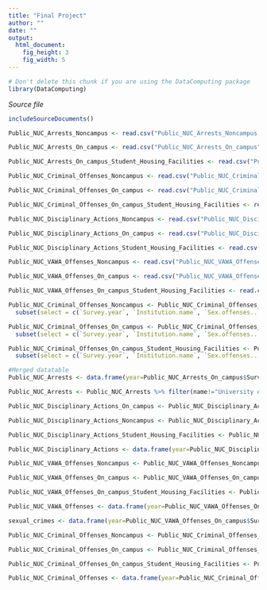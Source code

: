 ---
title: "Final Project"
author: ""
date: ""
output: 
  html_document:
    fig_height: 3
    fig_width: 5
---
<!-- Don't edit in between this line and the one below -->
```{r include=FALSE}
# Don't delete this chunk if you are using the DataComputing package
library(DataComputing)
```
*Source file* 
```{r, results='asis', echo=FALSE}
includeSourceDocuments()
```
<!-- Don't edit the material above this line -->

```{r}
Public_NUC_Arrests_Noncampus <- read.csv("Public_NUC_Arrests_Noncampus.csv")

Public_NUC_Arrests_On_campus <- read.csv("Public_NUC_Arrests_On_campus")

Public_NUC_Arrests_On_campus_Student_Housing_Facilities <- read.csv("Public_NUC_Arrests_On_campus_Student_Housing_Facilities")

Public_NUC_Criminal_Offenses_Noncampus <- read.csv("Public_NUC_Criminal_Offenses_Noncampus")

Public_NUC_Criminal_Offenses_On_campus <- read.csv("Public_NUC_Criminal_Offenses_On_campus")

Public_NUC_Criminal_Offenses_On_campus_Student_Housing_Facilities <- read.csv("Public_NUC_Criminal_Offenses_On_campus_Student_Housing_Facilities")

Public_NUC_Disciplinary_Actions_Noncampus <- read.csv("Public_NUC_Disciplinary_Actions_Noncampus")

Public_NUC_Disciplinary_Actions_On_campus <- read.csv("Public_NUC_Disciplinary_Actions_On_campus")

Public_NUC_Disciplinary_Actions_Student_Housing_Facilities <- read.csv("Public_NUC_Disciplinary_Actions_Student_Housing_Facilities")

Public_NUC_VAWA_Offenses_Noncampus <- read.csv("Public_NUC_VAWA_Offenses_Noncampus")

Public_NUC_VAWA_Offenses_On_campus <- read.csv("Public_NUC_VAWA_Offenses_On_campus.csv")

Public_NUC_VAWA_Offenses_On_campus_Student_Housing_Facilities <- read.csv("Public_NUC_VAWA_Offenses_On_campus_Student_Housing_Facilities.csv")
```

```{r}
Public_NUC_Criminal_Offenses_Noncampus <- Public_NUC_Criminal_Offenses_Noncampus %>%
  subset(select = c(`Survey.year`, `Institution.name`, `Sex.offenses...Forcible`, Robbery, `Aggravated.assault`, Burglary, `Motor.vehicle.theft`, Arson))

Public_NUC_Criminal_Offenses_On_campus <- Public_NUC_Criminal_Offenses_On_campus %>%
  subset(select = c(`Survey.year`, `Institution.name`, `Sex.offenses...Forcible`, Robbery, `Aggravated.assault`, Burglary, `Motor.vehicle.theft`, Arson))

Public_NUC_Criminal_Offenses_On_campus_Student_Housing_Facilities <- Public_NUC_Criminal_Offenses_On_campus_Student_Housing_Facilities %>%
  subset(select = c(`Survey.year`, `Institution.name`, `Sex.offenses...Forcible`, Robbery, `Aggravated.assault`, Burglary, `Motor.vehicle.theft`, Arson))
```

```{r}
#Merged datatable
Public_NUC_Arrests <- data.frame(year=Public_NUC_Arrests_On_campus$Survey.year, name=Public_NUC_Arrests_On_campus$Institution.name, size=Public_NUC_Arrests_On_campus$Institution.Size, weapon_arrest = (Public_NUC_Arrests_On_campus$Illegal.weapons.possession + Public_NUC_Arrests_On_campus_Student_Housing_Facilities$Illegal.weapons.possession + Public_NUC_Arrests_Noncampus$Illegal.weapons.possession)/Public_NUC_Arrests_On_campus$Institution.Size, drug_arrest = (Public_NUC_Arrests_On_campus$Drug.law.violations + Public_NUC_Arrests_On_campus_Student_Housing_Facilities$Illegal.weapons.possession + Public_NUC_Arrests_Noncampus$Illegal.weapons.possession)/Public_NUC_Arrests_On_campus$Institution.Size, liquor_arrest = (Public_NUC_Arrests_On_campus$Liquor.law.violations + Public_NUC_Arrests_On_campus_Student_Housing_Facilities$Liquor.law.violations + Public_NUC_Arrests_Noncampus$Liquor.law.violations)/Public_NUC_Arrests_On_campus$Institution.Size)

Public_NUC_Arrests <- Public_NUC_Arrests %>% filter(name!="University of California-Hastings College of Law")
```

```{r}
Public_NUC_Disciplinary_Actions_On_campus <- Public_NUC_Disciplinary_Actions_On_campus %>% filter(Institution.name!="University of California-Hastings College of Law") %>% filter(Survey.year > 2007)

Public_NUC_Disciplinary_Actions_Noncampus <- Public_NUC_Disciplinary_Actions_Noncampus %>% filter(Institution.name!="University of California-Hastings College of Law") %>% filter(Survey.year > 2007)

Public_NUC_Disciplinary_Actions_Student_Housing_Facilities <- Public_NUC_Disciplinary_Actions_Student_Housing_Facilities %>% filter(Institution.name!="University of California-Hastings College of Law") %>% filter(Survey.year > 2007)

Public_NUC_Disciplinary_Actions <- data.frame(year=Public_NUC_Disciplinary_Actions_On_campus$Survey.year, name=Public_NUC_Disciplinary_Actions_On_campus$Institution.name, size=Public_NUC_Disciplinary_Actions_On_campus$Institution.Size, weapon_discipline=(Public_NUC_Disciplinary_Actions_On_campus$Illegal.weapons.possession+Public_NUC_Disciplinary_Actions_Student_Housing_Facilities$Illegal.weapons.possession+Public_NUC_Disciplinary_Actions_Noncampus$Illegal.weapons.possession)/Public_NUC_Disciplinary_Actions_On_campus$Institution.Size, drug_discipline=(Public_NUC_Disciplinary_Actions_On_campus$Drug.law.violations+Public_NUC_Disciplinary_Actions_Student_Housing_Facilities$Drug.law.violations+Public_NUC_Disciplinary_Actions_Noncampus$Liquor.law.violations)/Public_NUC_Disciplinary_Actions_On_campus$Institution.Size, liquor_discipline=(Public_NUC_Disciplinary_Actions_On_campus$Liquor.law.violations+Public_NUC_Disciplinary_Actions_Student_Housing_Facilities$Liquor.law.violations+Public_NUC_Disciplinary_Actions_Noncampus$Liquor.law.violations)/Public_NUC_Disciplinary_Actions_On_campus$Institution.Size)
```

```{r}
Public_NUC_VAWA_Offenses_Noncampus <- Public_NUC_VAWA_Offenses_Noncampus %>% filter(Institution.name!="University of California-Hastings College of Law")

Public_NUC_VAWA_Offenses_On_campus <- Public_NUC_VAWA_Offenses_On_campus %>% filter(Institution.name!="University of California-Hastings College of Law")

Public_NUC_VAWA_Offenses_On_campus_Student_Housing_Facilities <- Public_NUC_VAWA_Offenses_On_campus_Student_Housing_Facilities %>% filter(Institution.name!="University of California-Hastings College of Law")

Public_NUC_VAWA_Offenses <- data.frame(year=Public_NUC_VAWA_Offenses_On_campus$Survey.year, name=Public_NUC_VAWA_Offenses_On_campus$Institution.name, size=Public_NUC_VAWA_Offenses_On_campus$Institution.Size, domestic_violence=(Public_NUC_VAWA_Offenses_On_campus$Domestic.violence+Public_NUC_VAWA_Offenses_On_campus_Student_Housing_Facilities$Domestic.violence+Public_NUC_VAWA_Offenses_Noncampus$Domestic.violence)/Public_NUC_VAWA_Offenses_On_campus$Institution.Size, dating_violence=(Public_NUC_VAWA_Offenses_On_campus$Dating.violence+Public_NUC_VAWA_Offenses_On_campus_Student_Housing_Facilities$Dating.violence+Public_NUC_VAWA_Offenses_Noncampus$Dating.violence)/Public_NUC_VAWA_Offenses_On_campus$Institution.Size, stalking=(Public_NUC_VAWA_Offenses_On_campus$Stalking+Public_NUC_VAWA_Offenses_On_campus_Student_Housing_Facilities$Stalking+Public_NUC_VAWA_Offenses_Noncampus$Stalking)/Public_NUC_VAWA_Offenses_On_campus$Institution.Size, rape=(Public_NUC_VAWA_Offenses_On_campus$Rape+Public_NUC_VAWA_Offenses_On_campus_Student_Housing_Facilities$Rape+Public_NUC_VAWA_Offenses_Noncampus$Rape)/Public_NUC_VAWA_Offenses_On_campus$Institution.Size, fondling=(Public_NUC_VAWA_Offenses_On_campus$Fondling+Public_NUC_VAWA_Offenses_On_campus_Student_Housing_Facilities$Fondling+Public_NUC_VAWA_Offenses_Noncampus$Fondling)/Public_NUC_VAWA_Offenses_On_campus$Institution.Size, statutory_rape=(Public_NUC_VAWA_Offenses_On_campus$Statutory.Rape+Public_NUC_VAWA_Offenses_On_campus_Student_Housing_Facilities$Statutory.Rape+Public_NUC_VAWA_Offenses_Noncampus$Statutory.Rape)/Public_NUC_VAWA_Offenses_On_campus$Institution.Size)

sexual_crimes <- data.frame(year=Public_NUC_VAWA_Offenses_On_campus$Survey.year, name=Public_NUC_VAWA_Offenses_On_campus$Institution.name, size=Public_NUC_VAWA_Offenses_On_campus$Institution.Size, total=Public_NUC_VAWA_Offenses$domestic_violence+Public_NUC_VAWA_Offenses$dating_violence+Public_NUC_VAWA_Offenses$stalking+Public_NUC_VAWA_Offenses$rape+Public_NUC_VAWA_Offenses$fondling+Public_NUC_VAWA_Offenses$statutory_rape)
```

```{r}
Public_NUC_Criminal_Offenses_Noncampus <- Public_NUC_Criminal_Offenses_Noncampus %>% filter(Institution.name!="University of California-Hastings College of Law")

Public_NUC_Criminal_Offenses_On_campus <- Public_NUC_Criminal_Offenses_On_campus %>% filter(Institution.name!="University of California-Hastings College of Law")

Public_NUC_Criminal_Offenses_On_campus_Student_Housing_Facilities <- Public_NUC_Criminal_Offenses_On_campus_Student_Housing_Facilities %>% filter(Institution.name!="University of California-Hastings College of Law")

Public_NUC_Criminal_Offenses <- data.frame(year=Public_NUC_Criminal_Offenses_On_campus$Survey.year, name=Public_NUC_Criminal_Offenses_On_campus$Institution.name, size=Public_NUC_Arrests$size, forcible_sex_offense=(Public_NUC_Criminal_Offenses_On_campus$Sex.offenses...Forcible+Public_NUC_Criminal_Offenses_On_campus_Student_Housing_Facilities$Sex.offenses...Forcible+Public_NUC_Criminal_Offenses_Noncampus$Sex.offenses...Forcible)/Public_NUC_Arrests$size, robbery=(Public_NUC_Criminal_Offenses_On_campus$Robbery+Public_NUC_Criminal_Offenses_On_campus_Student_Housing_Facilities$Robbery+Public_NUC_Criminal_Offenses_Noncampus$Robbery)/Public_NUC_Arrests$size, aggravated_assault=(Public_NUC_Criminal_Offenses_On_campus$Aggravated.assault+Public_NUC_Criminal_Offenses_On_campus_Student_Housing_Facilities$Aggravated.assault+Public_NUC_Criminal_Offenses_Noncampus$Aggravated.assault)/Public_NUC_Arrests$size, burglary=(Public_NUC_Criminal_Offenses_On_campus$Burglary+Public_NUC_Criminal_Offenses_On_campus_Student_Housing_Facilities$Burglary+Public_NUC_Criminal_Offenses_Noncampus$Burglary)/Public_NUC_Arrests$size, car_theft=(Public_NUC_Criminal_Offenses_On_campus$Motor.vehicle.theft+Public_NUC_Criminal_Offenses_On_campus_Student_Housing_Facilities$Motor.vehicle.theft+Public_NUC_Criminal_Offenses_Noncampus$Motor.vehicle.theft)/Public_NUC_Arrests$size, arson=(Public_NUC_Criminal_Offenses_On_campus$Arson+Public_NUC_Criminal_Offenses_On_campus_Student_Housing_Facilities$Arson+Public_NUC_Criminal_Offenses_Noncampus$Arson)/Public_NUC_Arrests$size)
```
